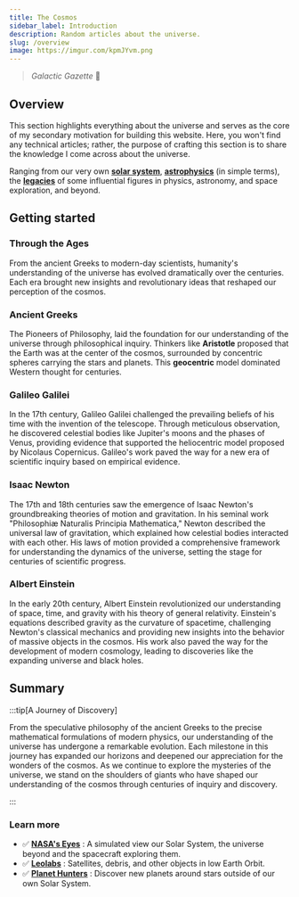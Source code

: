 ```yaml
---
title: The Cosmos
sidebar_label: Introduction
description: Random articles about the universe.
slug: /overview
image: https://imgur.com/kpmJYvm.png
---
```




> _Galactic Gazette_ 🚀

<!-- :::warning[IMPORTANT]

**KEEPING AN OPEN MIND** is **very important** before delving in. My intention is not to disrupt any religious or belief systems, but rather to foster a space where curiosity and understanding can thrive. Every living creatures of any civilization across the universe is Welcome.

::: -->

## Overview

This section highlights everything about the universe and serves as the core of my secondary motivation for building this website. Here, you won't find any technical articles; rather, the purpose of crafting this section is to share the knowledge I come across about the universe. 

Ranging from our very own **[solar system](/cosmos/solar-system)**, **[astrophysics](/cosmos/astrophysics)** (in simple terms), the **[legacies](/cosmos/legacy)** of some influential figures in physics, astronomy, and space exploration, and beyond.

## Getting started

### Through the Ages

From the ancient Greeks to modern-day scientists, humanity's understanding of the universe has evolved dramatically over the centuries. Each era brought new insights and revolutionary ideas that reshaped our perception of the cosmos.

### Ancient Greeks

The Pioneers of Philosophy, laid the foundation for our understanding of the universe through philosophical inquiry. Thinkers like **Aristotle** proposed that the Earth was at the center of the cosmos, surrounded by concentric spheres carrying the stars and planets. This **geocentric** model dominated Western thought for centuries.

### Galileo Galilei

In the 17th century, Galileo Galilei challenged the prevailing beliefs of his time with the invention of the telescope. Through meticulous observation, he discovered celestial bodies like Jupiter's moons and the phases of Venus, providing evidence that supported the heliocentric model proposed by Nicolaus Copernicus. Galileo's work paved the way for a new era of scientific inquiry based on empirical evidence.

### Isaac Newton

The 17th and 18th centuries saw the emergence of Isaac Newton's groundbreaking theories of motion and gravitation. In his seminal work "Philosophiæ Naturalis Principia Mathematica," Newton described the universal law of gravitation, which explained how celestial bodies interacted with each other. His laws of motion provided a comprehensive framework for understanding the dynamics of the universe, setting the stage for centuries of scientific progress.

### Albert Einstein

In the early 20th century, Albert Einstein revolutionized our understanding of space, time, and gravity with his theory of general relativity. Einstein's equations described gravity as the curvature of spacetime, challenging Newton's classical mechanics and providing new insights into the behavior of massive objects in the cosmos. His work also paved the way for the development of modern cosmology, leading to discoveries like the expanding universe and black holes.

<!-- ## Conclusion: 

 -->


## Summary

:::tip[A Journey of Discovery]

From the speculative philosophy of the ancient Greeks to the precise mathematical formulations of modern physics, our understanding of the universe has undergone a remarkable evolution. Each milestone in this journey has expanded our horizons and deepened our appreciation for the wonders of the cosmos. As we continue to explore the mysteries of the universe, we stand on the shoulders of giants who have shaped our understanding of the cosmos through centuries of inquiry and discovery.

:::


### Learn more

- ✅ **[NASA's Eyes](https://eyes.nasa.gov/apps/solar-system/#/home)** : A simulated view our Solar System, the universe beyond and the spacecraft exploring them.
- ✅ **[Leolabs](https://platform.leolabs.space/visualizations/leo)** : Satellites, debris, and other objects in low Earth Orbit.
- ✅ **[Planet Hunters](https://planethunters.org)** : Discover new planets around stars outside of our own Solar System.



<!-- > _"In the beginning God said, the four dimensional divergence of an anti-symmetric 2nd rank tensor equals zero, and there was light."_ -->

